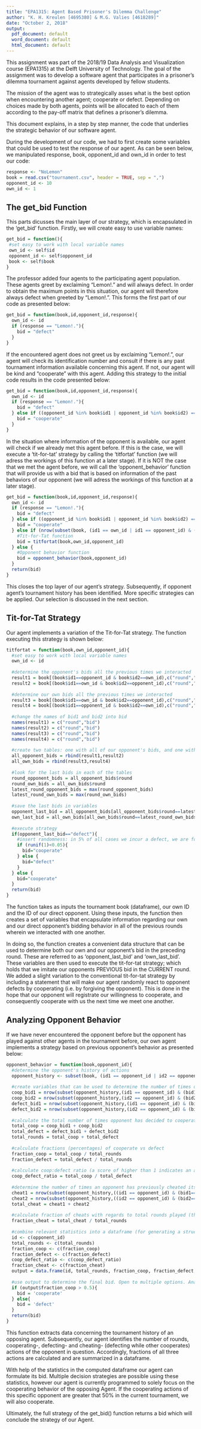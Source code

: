 ```yaml
---
title: "EPA1315: Agent Based Prisoner's Dilemma Challenge"
author: "K. H. Kreulen [4695380] & M.G. Valies [4618289]"
date: "October 2, 2018"
output:
  pdf_document: default
  word_document: default
  html_document: default
---
```


This assignment was part of the 2018/19 Data Analysis and Visualization course (EPA1315) at the Delft University of Technology. The goal of the assignment was to develop a software agent that participates in a prisoner's dilemma tournament against agents developed by fellow students. 

The mission of the agent was to strategically asses what is the best option when encountering another agent; cooperate or defect. Depending on choices made by both agents, points will be allocated to each of them according to the pay-off matrix that defines a prisoner's dilemma. 

This document explains, in a step by step manner, the code that underlies the strategic behavior of our software agent. 

During the development of our code, we had to first create some variables that could be used to test the response of our agent. As can be seen below, we manipulated response, book, opponent_id and own_id in order to test our code:

```r
response <- "NoLemon"
book = read.csv("tournament.csv", header = TRUE, sep = ",") 
opponent_id <- 10
own_id <- 1
```

## The get_bid Function

This parts dicusses the main layer of our strategy, which is encapsulated in the 'get_bid' function. Firstly, we will create easy to use variable names:

```r
get_bid = function(){
 #set easy to work with local variable names
 own_id <- self$id
 opponent_id <- self$opponent_id
 book <- self$book
}
```

The professor added four agents to the participating agent population. These agents greet by exclaiming "Lemon!." and will always defect. In order to obtain the maximum points in this situation, our agent will therefore always defect when greeted by "Lemon!.". This forms the first part of our code as presented below:

```r
get_bid = function(book,id,opponent_id,response){
  own_id <- id
  if (response == "Lemon!."){
    bid = "defect"
  }
}
```

If the encountered agent does not greet us by exclaiming "Lemon!.", our agent will check its identification number and consult if there is any past tournament information available concerning this agent. If not, our agent will be kind and "cooperate" with this agent. Adding this strategy to the initial code results in the code presented below:

```r
get_bid = function(book,id,opponent_id,response){
  own_id <- id
  if (response == "Lemon!."){
    bid = "defect"
  } else if ((opponent_id %in% book$id1 | opponent_id %in% book$id2) == FALSE){  
    bid = "cooperate"
  }
}
```

In the situation where information of the opponent is available, our agent will check if we already met this agent before. If this is the case, we will execute a 'tit-for-tat' strategy by calling the 'titfortat' function (we will adress the workings of this function at a later stage). If it is NOT the case that we met the agent before, we will call the 'opponent_behavior' function that will provide us with a bid that is based on information of the past behaviors of our opponent (we will adress the workings of this function at a later stage). 

```r
get_bid = function(book,id,opponent_id,response){
  own_id <- id
  if (response == "Lemon!."){    
    bid = "defect"
  } else if ((opponent_id %in% book$id1 | opponent_id %in% book$id2) == FALSE){
    bid = "cooperate"
  } else if (nrow(subset(book, (id1 == own_id | id1 == opponent_id) & (id2 ==own_id | id2 == opponent_id))) != 0){
    #Tit-for-Tat function
    bid = titfortat(book,own_id,opponent_id)
  } else {
    #Opponent behavior function
    bid = opponent_behavior(book,opponent_id)
  }
  return(bid)
}
```

This closes the top layer of our agent's strategy. Subsequently, if opponent agent's tournament history has been identified. More specific strategies can be applied. Our selection is discussed in the next section.

## Tit-for-Tat Strategy

Our agent implements a variation of the Tit-for-Tat strategy. The function executing this strategy is shown below:

```r
titfortat = function(book,own_id,opponent_id){
  #set easy to work with local variable names
  own_id <- id
  
  #determine the opponent's bids all the previous times we interacted
  result1 = book[(book$id1==opponent_id & book$id2==own_id),c("round","bid1")]
  result2 = book[(book$id1==own_id & book$id2==opponent_id),c("round","bid2")]
  
  #determine our own bids all the previous times we interacted
  result3 = book[(book$id1==own_id & book$id2==opponent_id),c("round","bid1")]
  result4 = book[(book$id1==opponent_id & book$id2==own_id),c("round","bid2")]
  
  #change the names of bid1 and bid2 into bid
  names(result1) = c("round","bid")
  names(result2) = c("round","bid")
  names(result3) = c("round","bid")
  names(result4) = c("round","bid")
  
  #create two tables: one with all of our opponent's bids, and one with all of our own
  all_opponent_bids = rbind(result1,result2)
  all_own_bids = rbind(result3,result4)
  
  #look for the last bids in each of the tables
  round_opponent_bids = all_opponent_bids$round 
  round_own_bids = all_own_bids$round
  latest_round_opponent_bids = max(round_opponent_bids)
  latest_round_own_bids = max(round_own_bids)
  
  #save the last bids in variables
  opponent_last_bid = all_opponent_bids[all_opponent_bids$round==latest_round_opponent_bids,"bid"]
  own_last_bid = all_own_bids[all_own_bids$round==latest_round_own_bids,"bid"]
  
  #execute strategy
  if(opponent_last_bid=="defect"){
    #insert randomness: in 5% of all cases we incur a defect, we are forgiving (i.e. we return a 'cooperate' instead of a 'defect')
    if (runif(1)<0.05){ 
      bid="cooperate"
    } else {
      bid="defect"
    }
  } else {
    bid="cooperate"
  }
  return(bid)
}
```

The function takes as inputs the tournament book (dataframe), our own ID and the ID of our direct opponent. Using these inputs, the function then creates a set of variables that encapsulate information regarding our own and our direct opponent's bidding behavior in all of the previous rounds wherein we interacted with one another.

In doing so, the function creates a convenient data structure that can be used to determine both our own and our opponent's bid in the preceding round. These are referred to as 'opponent_last_bid' and 'own_last_bid'. These variables are then used to execute the tit-for-tat strategy; which holds that we imitate our opponents PREVIOUS bid in the CURRENT round. We added a slight variation to the conventional tit-for-tat strategy by including a statement that will make our agent randomly react to opponent defects by cooperating (i.e. by forgiving the opponent). This is done in the hope that our opponent will registrate our willingness to cooperate, and consequently cooperate with us the next time we meet one another.

## Analyzing Opponent Behavior

If we have never encountered the opponent before but the opponent has played against other agents in the tournament before, our own agent implements a strategy based on previous opponent's behavior as presented below:

```r
opponent_behavior = function(book,opponent_id){
  #determine the opponent's history of actions
  opponent_history <- subset(book, (id1 == opponent_id | id2 == opponent_id))
  
  #create variables that can be used to determine the number of times opponent has cooperated or defected in previous rounds
  coop_bid1 = nrow(subset(opponent_history,(id1 == opponent_id) & (bid1=="cooperate")))
  coop_bid2 = nrow(subset(opponent_history,(id2 == opponent_id) & (bid2=="cooperate")))
  defect_bid1 = nrow(subset(opponent_history,(id1 == opponent_id) & (bid1=="defect")))
  defect_bid2 = nrow(subset(opponent_history,(id2 == opponent_id) & (bid2=="defect")))
  
  #calculate the total number of times opponent has decided to cooperate vs defect
  total_coop = coop_bid1 + coop_bid2
  total_defect = defect_bid1 + defect_bid2
  total_rounds = total_coop + total_defect
  
  #calculate fractions (percentages) of cooperate vs defect
  fraction_coop = total_coop / total_rounds
  fraction_defect = total_defect / total_rounds
  
  #calculate coop:defect ratio (a score of higher than 1 indicates an agent that tends to be cooperative)
  coop_defect_ratio = total_coop / total_defect
  
  #determine the number of times an opponent has previously cheated its co-player (i.e. opponent defects and co-player cooperates)
  cheat1 = nrow(subset(opponent_history,((id1 == opponent_id) & (bid1=="defect") & (bid2=="cooperate"))))
  cheat2 = nrow(subset(opponent_history,((id2 == opponent_id) & (bid2=="defect") & (bid1=="cooperate"))))
  total_cheat = cheat1 + cheat2
  
  #calculate fraction of cheats with regards to total rounds played (the higher the fraction, the more likely the opponent will cheat us)
  fraction_cheat = total_cheat / total_rounds
  
  #combine relevant statistics into a dataframe (for generating a structured output)
  id <- c(opponent_id)
  total_rounds <- c(total_rounds)
  fraction_coop <- c(fraction_coop)
  fraction_defect <- c(fraction_defect)
  coop_defect_ratio <- c(coop_defect_ratio)
  fraction_cheat <- c(fraction_cheat)
  output = data.frame(id, total_rounds, fraction_coop, fraction_defect, fraction_cheat) 
  
  #use output to determine the final bid. Open to multiple options. Analyze if time
  if (output$fraction_coop > 0.5){
    bid = 'cooperate'
  } else{
    bid = 'defect'
  }
  return(bid)
}
```

This function extracts data concerning the tournament history of an opposing agent. Subsequently, our agent identifies the number of rounds, cooperating-, defecting- and cheating- (defecting while other cooperates) actions of the opponent in question. Accordingly, fractions of all three actions are calculated and are summarized in a dataframe.

With help of the statistics in the computed dataframe our agent can formulate its bid. Multiple decision strategies are possible using these statistics, however our agent is currently programmed to solely focus on the cooperating behavior of the opposing Agent. If the cooperating actions of this specific opponent are greater that 50% in the current tournament, we will also cooperate.

Ultimately, the full strategy of the get_bid() function returns a bid which will conclude the strategy of our Agent.
